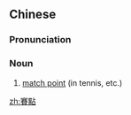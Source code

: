 ==Chinese==
{{zh-forms|s=赛点}}

===Pronunciation===
{{zh-pron
|m=sàidiǎn
|c=coi3 dim2
|mn=qz,xm,zz:sài-tiám
|cat=v
}}

===Noun===
{{zh-noun}}

# [[match point]] (in tennis, etc.)

[[zh:賽點]]
